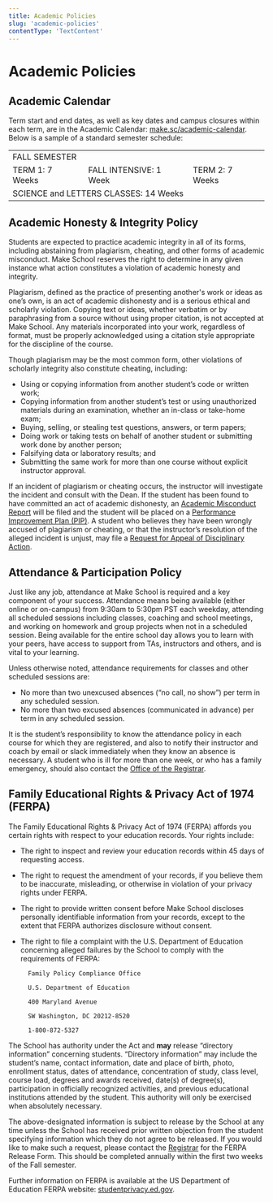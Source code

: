 ```yaml
---
title: Academic Policies
slug: 'academic-policies'
contentType: 'TextContent'
---
```


# Academic Policies

## Academic Calendar

Term start and end dates, as well as key dates and campus closures within each term, are in the
Academic Calendar: [make.sc/academic-calendar](http://make.sc/academic-calendar). Below is a sample
of a standard semester schedule:

<table>
  <tr>
    <td colspan="3">FALL SEMESTER</td>
  </tr>
  <tr>
    <td>TERM 1: 7 Weeks</td>
    <td>FALL INTENSIVE: 1 Week</td>
    <td>TERM 2: 7 Weeks</td>
  </tr>
  <tr>
    <td colspan="3">SCIENCE and LETTERS CLASSES: 14 Weeks</td>
  </tr>
</table>

## Academic Honesty & Integrity Policy

Students are expected to practice academic integrity in all of its forms, including abstaining from
plagiarism, cheating, and other forms of academic misconduct. Make School reserves the right to
determine in any given instance what action constitutes a violation of academic honesty and
integrity.

Plagiarism, defined as the practice of presenting another's work or ideas as one’s own, is an act of
academic dishonesty and is a serious ethical and scholarly violation. Copying text or ideas, whether
verbatim or by paraphrasing from a source without using proper citation, is not accepted at Make
School. Any materials incorporated into your work, regardless of format, must be properly
acknowledged using a citation style appropriate for the discipline of the course.

Though plagiarism may be the most common form, other violations of scholarly integrity also
constitute cheating, including:

- Using or copying information from another student’s code or written work;
- Copying information from another student’s test or using unauthorized materials during an
  examination, whether an in-class or take-home exam;
- Buying, selling, or stealing test questions, answers, or term papers;
- Doing work or taking tests on behalf of another student or submitting work done by another person;
- Falsifying data or laboratory results; and
- Submitting the same work for more than one course without explicit instructor approval.

If an incident of plagiarism or cheating occurs, the instructor will investigate the incident and
consult with the Dean. If the student has been found to have committed an act of academic
dishonesty, an [Academic Misconduct Report](make.sc/academic-misconduct-report) will be filed and
the student will be placed on a
[Performance Improvement Plan (PIP)](/student-conduct-policies/disciplinary-action-academic-conduct).
A student who believes they have been wrongly accused of plagiarism or cheating, or that the
instructor’s resolution of the alleged incident is unjust, may file a
[Request for Appeal of Disciplinary Action](/student-conduct-policies/disciplinary-action-academic-conduct).

## Attendance & Participation Policy

Just like any job, attendance at Make School is required and a key component of your success.
Attendance means being available (either online or on-campus) from 9:30am to 5:30pm PST each
weekday, attending all scheduled sessions including classes, coaching and school meetings, and
working on homework and group projects when not in a scheduled session. Being available for the
entire school day allows you to learn with your peers, have access to support from TAs, instructors
and others, and is vital to your learning.

Unless otherwise noted, attendance requirements for classes and other scheduled sessions are:

- No more than two unexcused absences (“no call, no show”) per term in any scheduled session.
- No more than two excused absences (communicated in advance) per term in any scheduled session.

It is the student’s responsibility to know the attendance policy in each course for which they are
registered, and also to notify their instructor and coach by email or slack immediately when they
know an absence is necessary. A student who is ill for more than one week, or who has a family
emergency, should also contact the [Office of the Registrar](mailto:registrar@makeschool.com).

## Family Educational Rights & Privacy Act of 1974 (FERPA)

The Family Educational Rights & Privacy Act of 1974 (FERPA) affords you certain rights with respect
to your education records. Your rights include:

- The right to inspect and review your education records within 45 days of requesting access.
- The right to request the amendment of your records, if you believe them to be inaccurate,
  misleading, or otherwise in violation of your privacy rights under FERPA.
- The right to provide written consent before Make School discloses personally identifiable
  information from your records, except to the extent that FERPA authorizes disclosure without
  consent.
- The right to file a complaint with the U.S. Department of Education concerning alleged failures by
  the School to comply with the requirements of FERPA:

        Family Policy Compliance Office

        U.S. Department of Education

        400 Maryland Avenue

        SW Washington, DC 20212-8520

        1-800-872-5327

The School has authority under the Act and **may** release “directory information” concerning
students. “Directory information” may include the student’s name, contact information, date and
place of birth, photo, enrollment status, dates of attendance, concentration of study, class level,
course load, degrees and awards received, date(s) of degree(s), participation in officially
recognized activities, and previous educational institutions attended by the student. This authority
will only be exercised when absolutely necessary.

The above-designated information is subject to release by the School at any time unless the School
has received prior written objection from the student specifying information which they do not agree
to be released. If you would like to make such a request, please contact the
[Registrar](mailto:registrar@makeschool.com) for the FERPA Release Form. This should be completed
annually within the first two weeks of the Fall semester.

Further information on FERPA is available at the US Department of Education FERPA website:
[studentprivacy.ed.gov](http://studentprivacy.ed.gov).
